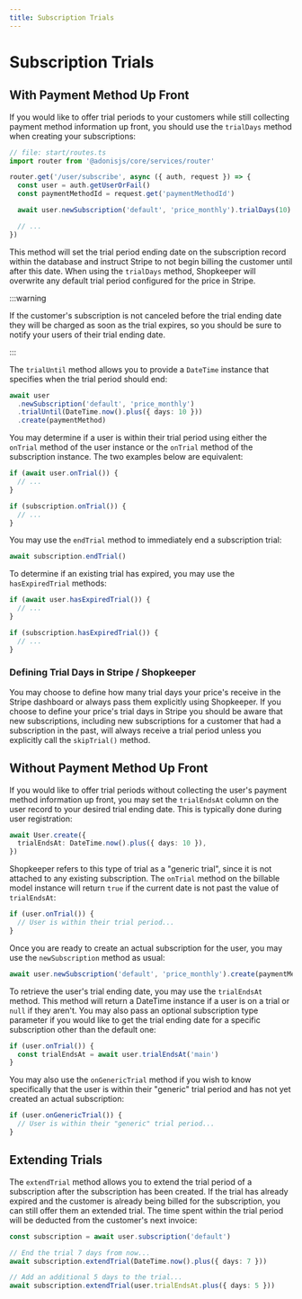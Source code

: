 ```yaml
---
title: Subscription Trials
---
```


# Subscription Trials

## With Payment Method Up Front

If you would like to offer trial periods to your customers while still collecting payment method information up front, you should use the `trialDays` method when creating your subscriptions:

```ts title="start/routes.ts"
// file: start/routes.ts
import router from '@adonisjs/core/services/router'

router.get('/user/subscribe', async ({ auth, request }) => {
  const user = auth.getUserOrFail()
  const paymentMethodId = request.get('paymentMethodId')

  await user.newSubscription('default', 'price_monthly').trialDays(10).create(paymentMethodId)

  // ...
})
```

This method will set the trial period ending date on the subscription record within the database and instruct Stripe to not begin billing the customer until after this date. When using the `trialDays` method, Shopkeeper will overwrite any default trial period configured for the price in Stripe.

:::warning

If the customer's subscription is not canceled before the trial ending date they will be charged as soon as the trial expires, so you should be sure to notify your users of their trial ending date.

:::

The `trialUntil` method allows you to provide a `DateTime` instance that specifies when the trial period should end:

```ts
await user
  .newSubscription('default', 'price_monthly')
  .trialUntil(DateTime.now().plus({ days: 10 }))
  .create(paymentMethod)
```

You may determine if a user is within their trial period using either the `onTrial` method of the user instance or the `onTrial` method of the subscription instance. The two examples below are equivalent:

```ts
if (await user.onTrial()) {
  // ...
}

if (subscription.onTrial()) {
  // ...
}
```

You may use the `endTrial` method to immediately end a subscription trial:

```ts
await subscription.endTrial()
```

To determine if an existing trial has expired, you may use the `hasExpiredTrial` methods:

```ts
if (await user.hasExpiredTrial()) {
  // ...
}

if (subscription.hasExpiredTrial()) {
  // ...
}
```

### Defining Trial Days in Stripe / Shopkeeper

You may choose to define how many trial days your price's receive in the Stripe dashboard or always pass them explicitly using Shopkeeper. If you choose to define your price's trial days in Stripe you should be aware that new subscriptions, including new subscriptions for a customer that had a subscription in the past, will always receive a trial period unless you explicitly call the `skipTrial()` method.

## Without Payment Method Up Front

If you would like to offer trial periods without collecting the user's payment method information up front, you may set the `trialEndsAt` column on the user record to your desired trial ending date. This is typically done during user registration:

```ts
await User.create({
  trialEndsAt: DateTime.now().plus({ days: 10 }),
})
```

Shopkeeper refers to this type of trial as a "generic trial", since it is not attached to any existing subscription. The `onTrial` method on the billable model instance will return `true` if the current date is not past the value of `trialEndsAt`:

```ts
if (user.onTrial()) {
  // User is within their trial period...
}
```

Once you are ready to create an actual subscription for the user, you may use the `newSubscription` method as usual:

```ts
await user.newSubscription('default', 'price_monthly').create(paymentMethod)
```

To retrieve the user's trial ending date, you may use the `trialEndsAt` method. This method will return a DateTime instance if a user is on a trial or `null` if they aren't. You may also pass an optional subscription type parameter if you would like to get the trial ending date for a specific subscription other than the default one:

```ts
if (user.onTrial()) {
  const trialEndsAt = await user.trialEndsAt('main')
}
```

You may also use the `onGenericTrial` method if you wish to know specifically that the user is within their "generic" trial period and has not yet created an actual subscription:

```ts
if (user.onGenericTrial()) {
  // User is within their "generic" trial period...
}
```

## Extending Trials

The `extendTrial` method allows you to extend the trial period of a subscription after the subscription has been created. If the trial has already expired and the customer is already being billed for the subscription, you can still offer them an extended trial. The time spent within the trial period will be deducted from the customer's next invoice:

```ts
const subscription = await user.subscription('default')

// End the trial 7 days from now...
await subscription.extendTrial(DateTime.now().plus({ days: 7 }))

// Add an additional 5 days to the trial...
await subscription.extendTrial(user.trialEndsAt.plus({ days: 5 }))
```
